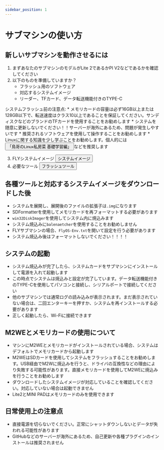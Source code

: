 ```yaml
---
sidebar_position: 1
---
```


# サブマシンの使い方

## 新しいサブマシンを動作させるには

  1. まずあなたのサブマシンのモデルがLite 2であるかPI V2などであるかを確認してください
  2. 以下のものを準備していますか？
        * フラッシュ用のソフトウェア
        * 対応するシステムイメージ
        * リーダー、TFカード、データ転送機能付きのTYPE-C

  システムフラッシュ前の注意点:
        * メモリカードの容量は必ず16GB以上または128GB以下で、転送速度はクラス10以上であることを保証してください。サンディスクなどのブランドのTFカードを使用することをお勧めします
        * システムを随意に更新しないでください！！サーバーが海外にあるため、問題が発生しやすいです
        * 推奨されるソフトウェアを使用して操作することをお勧めします
        * Linuxに関する知識を少し学ぶことをお勧めします。個人的には<Button variant="contained" disableElevation component="a" rel="noopener" href="https://item.jd.com/12443890.html">「鳥哥のLinux私房菜 基礎学習編」</Button>などを推奨します

  3. FLYシステムイメージ <Button variant="contained" disableElevation component="a" rel="noopener" href="/docs/category/システムイメージ">システムイメージ</Button>
  4. 必要なツール <Button variant="contained" disableElevation component="a" rel="noopener" href="/docs/ResDownload/auxiliary_software/">フラッシュツール</Button>

## 各種ツールと対応するシステムイメージをダウンロードした後

  * システムを展開し、展開後のファイルの拡張子は`.img`になります
  * SDFormatterを使用してメモリカードを再フォーマットする必要があります
  * `win32DiskImager`を使用してシステム内に焼込みます
  * システム焼込みに`balenaetcher`を使用することをお勧めしません
  * FLYサブマシンの場合、`FlyOS-Env.txt`を開いて設定を行う必要があります
  * システム焼込み後はフォーマットしないでください！！！！

## システムの起動

  * システム焼込みが完了したら、システムカードをサブマシンにインストールして電源を入れて起動します
  * この時点でシステムは焼込みと設定が完了しています。データ転送機能付きのTYPE-Cを使用してパソコンと接続し、シリアルポートで接続してください
  * 他のサブマシンでは通常ログの読み込みが表示されます。まだ表示されていない場合は、二回エンターキーを押すか、システムを再インストールする必要があります
  * 正しく起動したら、Wi-Fiに接続できます

## M2WEとメモリカードの使用について

  * マシンにM2WEとメモリカードがインストールされている場合、システムはデフォルトでメモリカードから起動します
  * M2WEはSDカードを使用してシステムをフラッシュすることをお勧めします。USB経由でM2Wに焼込みを行うと、ドライバの互換性などの理由により失敗する可能性があります。直接メモリカードを使用してM2WEに焼込みを行うことをお勧めします
  * ダウンロードしたシステムイメージが対応していることを確認してください。対応していない場合は起動できません
  * Lite2とMINI PADはメモリカードのみを使用できます

## 日常使用上の注意点

  * 直接電源を切らないでください。正常にシャットダウンしないとデータが失われる可能性があります
  * GitHubなどのサーバーが海外にあるため、自己更新や各種プラグインのインストールは推奨されません
